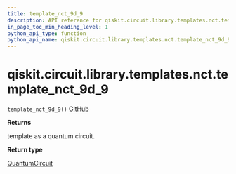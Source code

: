 ```yaml
---
title: template_nct_9d_9
description: API reference for qiskit.circuit.library.templates.nct.template_nct_9d_9
in_page_toc_min_heading_level: 1
python_api_type: function
python_api_name: qiskit.circuit.library.templates.nct.template_nct_9d_9
---
```


# qiskit.circuit.library.templates.nct.template\_nct\_9d\_9

<span id="qiskit.circuit.library.templates.nct.template_nct_9d_9" />

`template_nct_9d_9()` [GitHub](https://github.com/qiskit/qiskit/tree/stable/0.22/qiskit/circuit/library/templates/nct/template_nct_9d_9.py "view source code")

**Returns**

template as a quantum circuit.

**Return type**

[QuantumCircuit](qiskit.circuit.QuantumCircuit "qiskit.circuit.QuantumCircuit")

